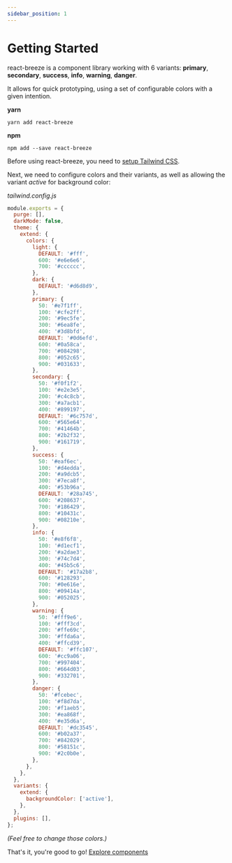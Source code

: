 ```yaml
---
sidebar_position: 1
---
```


# Getting Started

react-breeze is a component library working with 6 variants: **primary**, **secondary**, **success**, **info**, **warning**, **danger**.

It allows for quick prototyping, using a set of configurable colors with a given intention.


<Title as="h2">Installation</Title>

**yarn**

```shell
yarn add react-breeze
```

**npm**

```shell
npm add --save react-breeze
```

<Title as="h2">Configuration</Title>

Before using react-breeze, you need to [setup Tailwind CSS](https://tailwindcss.com/docs/installation).

Next, we need to configure colors and their variants, as well as allowing the variant _active_ for background color:

_tailwind.config.js_

```js
module.exports = {
  purge: [],
  darkMode: false,
  theme: {
    extend: {
      colors: {
        light: {
          DEFAULT: '#fff',
          600: '#e6e6e6',
          700: '#cccccc',
        },
        dark: {
          DEFAULT: '#d6d8d9',
        },
        primary: {
          50: '#e7f1ff',
          100: '#cfe2ff',
          200: '#9ec5fe',
          300: '#6ea8fe',
          400: '#3d8bfd',
          DEFAULT: '#0d6efd',
          600: '#0a58ca',
          700: '#084298',
          800: '#052c65',
          900: '#031633',
        },
        secondary: {
          50: '#f0f1f2',
          100: '#e2e3e5',
          200: '#c4c8cb',
          300: '#a7acb1',
          400: '#899197',
          DEFAULT: '#6c757d',
          600: '#565e64',
          700: '#41464b',
          800: '#2b2f32',
          900: '#161719',
        },
        success: {
          50: '#eaf6ec',
          100: '#d4edda',
          200: '#a9dcb5',
          300: '#7eca8f',
          400: '#53b96a',
          DEFAULT: '#28a745',
          600: '#208637',
          700: '#186429',
          800: '#10431c',
          900: '#08210e',
        },
        info: {
          50: '#e8f6f8',
          100: '#d1ecf1',
          200: '#a2dae3',
          300: '#74c7d4',
          400: '#45b5c6',
          DEFAULT: '#17a2b8',
          600: '#128293',
          700: '#0e616e',
          800: '#09414a',
          900: '#052025',
        },
        warning: {
          50: '#fff9e6',
          100: '#fff3cd',
          200: '#ffe69c',
          300: '#ffda6a',
          400: '#ffcd39',
          DEFAULT: '#ffc107',
          600: '#cc9a06',
          700: '#997404',
          800: '#664d03',
          900: '#332701',
        },
        danger: {
          50: '#fcebec',
          100: '#f8d7da',
          200: '#f1aeb5',
          300: '#ea868f',
          400: '#e35d6a',
          DEFAULT: '#dc3545',
          600: '#b02a37',
          700: '#842029',
          800: '#58151c',
          900: '#2c0b0e',
        },
      },
    },
  },
  variants: {
    extend: {
      backgroundColor: ['active'],
    },
  },
  plugins: [],
};
```

_(Feel free to change those colors.)_

That's it, you're good to go! <a href="/docs/components/alert">Explore components</a>
